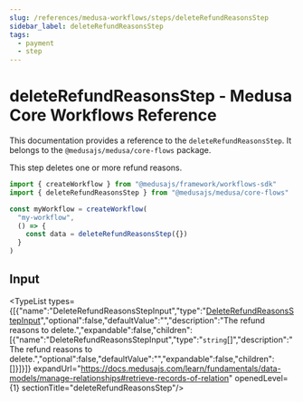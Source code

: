 ```yaml
---
slug: /references/medusa-workflows/steps/deleteRefundReasonsStep
sidebar_label: deleteRefundReasonsStep
tags:
  - payment
  - step
---
```



# deleteRefundReasonsStep - Medusa Core Workflows Reference

This documentation provides a reference to the `deleteRefundReasonsStep`. It belongs to the `@medusajs/medusa/core-flows` package.

This step deletes one or more refund reasons.

```ts title="src/workflows/my-workflow.ts"
import { createWorkflow } from "@medusajs/framework/workflows-sdk"
import { deleteRefundReasonsStep } from "@medusajs/medusa/core-flows"

const myWorkflow = createWorkflow(
  "my-workflow",
  () => {
    const data = deleteRefundReasonsStep({})
  }
)
```
  

## Input

<TypeList types={[{"name":"DeleteRefundReasonsStepInput","type":"[DeleteRefundReasonsStepInput](../../../../types/core_flows.DeleteRefundReasonsStepInput/page.mdx)","optional":false,"defaultValue":"","description":"The refund reasons to delete.","expandable":false,"children":[{"name":"DeleteRefundReasonsStepInput","type":"`string`[]","description":"The refund reasons to delete.","optional":false,"defaultValue":"","expandable":false,"children":[]}]}]} expandUrl="https://docs.medusajs.com/learn/fundamentals/data-models/manage-relationships#retrieve-records-of-relation" openedLevel={1} sectionTitle="deleteRefundReasonsStep"/>
